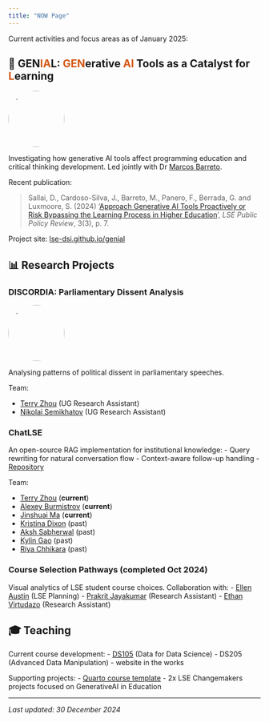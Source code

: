 ```yaml
---
title: "NOW Page"
---
```


Current activities and focus areas as of January 2025:

## 🤖 GEN<font color='#D55816'>IA</font>L: <font color='#D55816'>GEN</font>erative <font color='#D55816'>AI</font> Tools as a Catalyst for <font color='#D55816'>L</font>earning

<img src="images/GENIAL_favicon.png"  style="object-fit: cover;width:8em;height:8em;border-radius: 70%;"/>


Investigating how generative AI tools affect programming education and critical thinking development. Led jointly with Dr [Marcos Barreto](https://marcosebarreto.github.io/).

Recent publication:

> Sallai, D., Cardoso-Silva, J., Barreto, M., Panero, F., Berrada, G. and Luxmoore, S. (2024) '[Approach Generative AI Tools Proactively or Risk Bypassing the Learning Process in Higher Education](https://doi.org/10.31389/lseppr.108)', *LSE Public Policy Review*, 3(3), p. 7.

Project site: [lse-dsi.github.io/genial](http://lse-dsi.github.io/genial)

## 📊 Research Projects

### DISCORDIA: Parliamentary Dissent Analysis

<img src="images/DISCORDIA_favicon.png" style="object-fit: cover;width:8em;height:8em;border-radius: 70%;"/>

Analysing patterns of political dissent in parliamentary speeches.

Team:

- [Terry Zhou](https://github.com/tz1211) (UG Research Assistant)
- [Nikolai Semikhatov](https://github.com/Sevnhutsjr) (UG Research Assistant)

### ChatLSE

An open-source RAG implementation for institutional knowledge:
- Query rewriting for natural conversation flow
- Context-aware follow-up handling
- [Repository](https://github.com/LSE-DSI/chat-lse)

Team:

- [Terry Zhou](https://github.com/tz1211) (**current**)
- [Alexey Burmistrov](https://github.com/aliceandchains) (**current**)
- [Jinshuai Ma](https://github.com/Mayazure) (**current**)
- [Kristina Dixon](https://github.com/KristinaD1910) (past)
- [Aksh Sabherwal](https://github.com/akshsabherwal) (past)
- [Kylin Gao](https://github.com/gaoonline) (past)
- [Riya Chhikara](https://github.com/RiyaChhikara) (past)

### Course Selection Pathways (completed Oct 2024)

Visual analytics of LSE student course choices. Collaboration with:
- [Ellen Austin](https://www.linkedin.com/in/ellen-austin-886a03a/) (LSE Planning)
- [Prakrit Jayakumar](https://github.com/prakritj) (Research Assistant)
- [Ethan Virtudazo](https://github.com/ethanvirtudazo) (Research Assistant)

## 🎓 Teaching

Current course development:
- [DS105](https://lse-dsi.github.io/DS105) (Data for Data Science)
- DS205 (Advanced Data Manipulation) - website in the works

Supporting projects:
- [Quarto course template](https://github.com/jonjoncardoso/quarto-template-for-university-courses)
- 2x LSE Changemakers projects focused on GenerativeAI in Education

---
*Last updated: 30 December 2024*

[^1]: About the [/now page movement](https://sive.rs/nowff)

